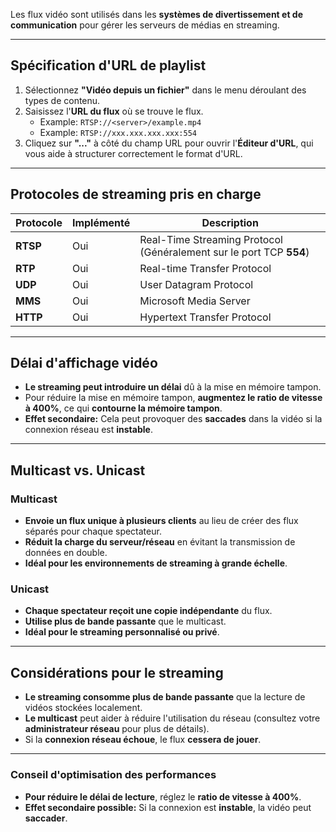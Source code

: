 Les flux vidéo sont utilisés dans les **systèmes de divertissement et de communication** pour gérer les serveurs de médias en streaming.

***

## **Spécification d'URL de playlist**

1. Sélectionnez **"Vidéo depuis un fichier"** dans le menu déroulant des types de contenu.
2. Saisissez l'**URL du flux** où se trouve le flux.
   * Example: `RTSP://<server>/example.mp4`
   * Example: `RTSP://xxx.xxx.xxx.xxx:554`
3. Cliquez sur **"..."** à côté du champ URL pour ouvrir l'**Éditeur d'URL**, qui vous aide à structurer correctement le format d'URL.

***

## **Protocoles de streaming pris en charge**

| **Protocole** | **Implémenté** | **Description**                                                     |
| ------------- | -------------- | ------------------------------------------------------------------- |
| **RTSP**      | Oui            | Real-Time Streaming Protocol (Généralement sur le port TCP **554**) |
| **RTP**       | Oui            | Real-time Transfer Protocol                                         |
| **UDP**       | Oui            | User Datagram Protocol                                              |
| **MMS**       | Oui            | Microsoft Media Server                                              |
| **HTTP**      | Oui            | Hypertext Transfer Protocol                                         |

***

## **Délai d'affichage vidéo**

* **Le streaming peut introduire un délai** dû à la mise en mémoire tampon.
* Pour réduire la mise en mémoire tampon, **augmentez le ratio de vitesse à 400%**, ce qui **contourne la mémoire tampon**.
* **Effet secondaire:** Cela peut provoquer des **saccades** dans la vidéo si la connexion réseau est **instable**.

***

## **Multicast vs. Unicast**

### **Multicast**

* **Envoie un flux unique à plusieurs clients** au lieu de créer des flux séparés pour chaque spectateur.
* **Réduit la charge du serveur/réseau** en évitant la transmission de données en double.
* **Idéal pour les environnements de streaming à grande échelle**.

### **Unicast**

* **Chaque spectateur reçoit une copie indépendante** du flux.
* **Utilise plus de bande passante** que le multicast.
* **Idéal pour le streaming personnalisé ou privé**.

***

## **Considérations pour le streaming**

* **Le streaming consomme plus de bande passante** que la lecture de vidéos stockées localement.
* **Le multicast** peut aider à réduire l'utilisation du réseau (consultez votre **administrateur réseau** pour plus de détails).
* Si la **connexion réseau échoue**, le flux **cessera de jouer**.

***

### **Conseil d'optimisation des performances**

* **Pour réduire le délai de lecture**, réglez le **ratio de vitesse à 400%**.
* **Effet secondaire possible:** Si la connexion est **instable**, la vidéo peut **saccader**.
